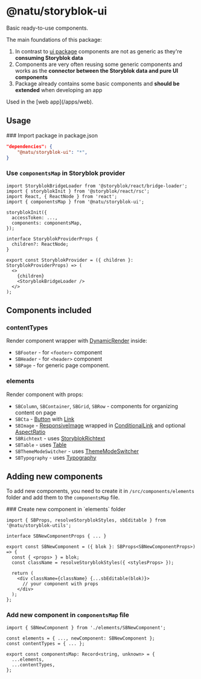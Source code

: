 
# @natu/storyblok-ui

Basic ready-to-use components.

The main foundations of this package:

1. In contrast to [ui package](/packages/ui) components are not as generic as they're **consuming Storyblok data**
2. Components are very often reusing some generic components and works as the **connector between the Storyblok data and pure UI components**
3. Package already contains some basic components and **should be extended** when developing an app

<Callout type="info" emoji="ℹ️">
  Used in the [web app](/apps/web).
</Callout>

## Usage

<Steps>
  ### Import package in package.json

```json
"dependencies": {
    "@natu/storyblok-ui": "*",
}
```

### Use `componentsMap` in Storyblok provider

```tsx filename="apps/web/src/app/StoryblokProvider.tsx" {4, 8}
import StoryblokBridgeLoader from '@storyblok/react/bridge-loader';
import { storyblokInit } from '@storyblok/react/rsc';
import React, { ReactNode } from 'react';
import { componentsMap } from '@natu/storyblok-ui';

storyblokInit({
  accessToken: ...,
  components: componentsMap,
});

interface StoryblokProviderProps {
  children?: ReactNode;
}

export const StoryblokProvider = ({ children }: StoryblokProviderProps) => (
  <>
    {children}
    <StoryblokBridgeLoader />
  </>
);
```

</Steps>

## Components included

### contentTypes

Render component wrapper with [DynamicRender](/packages/storyblok/storyblok-utils#dynamicrender) inside:

- `SBFooter` - for `<footer>` component
- `SBHeader` - for `<header>` component
- `SBPage` - for generic page component.

### elements

Render component with props:

- `SBColumn`, `SBContainer`, `SBGrid`, `SBRow` - components for organizing content on page
- `SBCta` - [Button](/packages/ui#button) with [Link](/packages/next-link)
- `SBImage` - [ResponsiveImage](/packages/ui#responsiveimage) wrapped in [ConditionalLink](/packages/ui#conditionallink) and optional [AspectRatio](/packages/ui#aspectratio)
- `SBRichtext` - uses [StoryblokRichtext](/packages/storyblok/storyblok-richtext)
- `SBTable` - uses [Table](/packages/ui#table)
- `SBThemeModeSwitcher` - uses [ThemeModeSwitcher](/packages/next-themes#thememodeswitcher)
- `SBTypography` - uses [Typography](/packages/ui#typography)

## Adding new components

To add new components, you need to create it in `/src/components/elements` folder and add them to the `componentsMap` file.

<Steps>
  ### Create new component in `elements` folder

```tsx filename="src/elements/SBNewComponent/SBNewComponent.tsx" /export const SBNewComponent/
import { SBProps, resolveStoryblokStyles, sbEditable } from '@natu/storyblok-utils';

interface SBNewComponentProps { ... }

export const SBNewComponent = ({ blok }: SBProps<SBNewComponentProps>) => {
  const { <props> } = blok;
  const className = resolveStoryblokStyles({ <stylesProps> });

  return (
    <div className={className} {...sbEditable(blok)}>
      // your component with props
    </div>
  );
};

```

### Add new component in `componentsMap` file

```tsx filename="src/componentsMap.ts" {1} /newComponent: SBNewComponent/
import { SBNewComponent } from './elements/SBNewComponent';

const elements = { ..., newComponent: SBNewComponent };
const contentTypes = { ... };

export const componentsMap: Record<string, unknown> = {
  ...elements,
  ...contentTypes,
};

```

</Steps>
